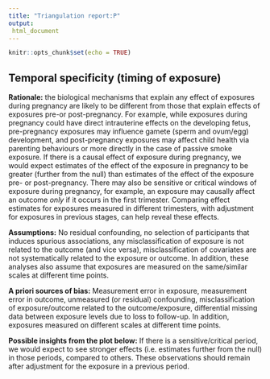 ```yaml
---
title: "Triangulation report:P"
output:
 html_document
---
```


```r
knitr::opts_chunk$set(echo = TRUE)

```

## Temporal specificity (timing of exposure)

**Rationale:** the biological mechanisms that explain any effect of exposures during pregnancy are likely to be different from those that explain effects of exposures pre-or post-pregnancy. For example, while exposures during pregnancy could have direct intrauterine effects on the developing fetus, pre-pregnancy exposures may influence gamete (sperm and ovum/egg) development, and post-pregnancy exposures may affect child health via parenting behaviours or more directly in the case of passive smoke exposure. If there is a causal effect of exposure during pregnancy, we would expect estimates of the effect of the exposure in pregnancy to be greater (further from the null) than estimates of the effect of the exposure pre- or post-pregnancy. There may also be sensitive or critical windows of exposure during pregnancy, for example, an exposure may causally affect an outcome *only* if it occurs in the first trimester. Comparing effect estimates for exposures measured in different trimesters, with adjustment for exposures in previous stages, can help reveal these effects.

**Assumptions:** No residual confounding, no selection of participants that induces spurious associations, any misclassification of exposure is not related to the outcome (and vice versa), misclassification of covariates are not systematically related to the exposure or outcome. In addition, these analyses also assume that exposures are measured on the same/similar scales at different time points.

**A priori sources of bias:** Measurement error in exposure, measurement error in outcome, unmeasured (or residual) confounding, misclassification of exposure/outcome related to the outcome/exposure, differential missing data between exposure levels due to loss to follow-up. In addition, exposures measured on different scales at different time points.

**Possible insights from the plot below:** If there is a sensitive/critical period, we would expect to see stronger effects (i.e. estimates further from the null) in those periods, compared to others. These observations should remain after adjustment for the exposure in a previous period.